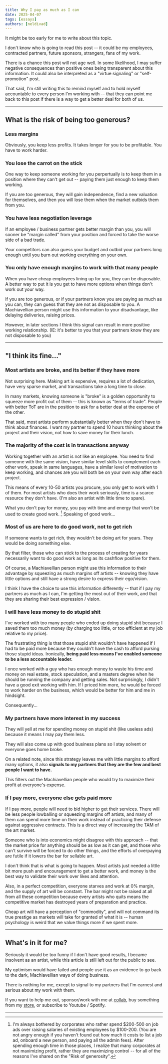 ```yaml
---
title: Why I pay as much as I can
date: 2025-04-07
tags: [essays]
authors: [neldivad]
---
```


It might be too early for me to write about this topic. 

I don't know who is going to read this post -- it could be my employees, contracted partners, future sponsors, strangers, fans of my work. 

<!--truncate--> 

There is a chance this post will not age well. In some likelihood, I may suffer negative consequences than positive ones being transparent about this information. It could also be interpreted as a "virtue signaling" or "self-promotion" post. 

That said, I'm still writing this to remind myself and to hold myself accountable to every person I'm working with -- that they can point me back to this post if there is a way to get a better deal for both of us. 

---

## What is the risk of being too generous? 
### Less margins
Obviously, you keep less profits. It takes longer for you to be profitable. You have to work harder. 

### You lose the carrot on the stick 
One way to keep someone working for you perpertually is to keep them in a position where they can't get out -- paying them just enough to keep them working. 

If you are too generous, they will gain independence, find a new valuation for themselves, and then you will lose them when the market outbids them from you. 

### You have less negotiation leverage
If an employee / business partner gets better margin than you, you will sooner be "margin called" from your position and forced to take the worse side of a bad trade. 

Your competitors can also guess your budget and outbid your partners long enough until you burn out working everything on your own. 

### You only have enough margins to work with that many people
When you have cheap employees lining up for you, they can be disposable. A better way to put it is you get to have more options when things don't work out your way. 

If you are too generous, or if your partners know you are paying as much as you can, they can guess that they are not as disposable to you. A Machiavellian person might use this information to your disadvantage, like delaying deliveries, raising prices. 

However, in later sections I think this signal can result in more positive working relationship. (IE: it's better to you that your partners know they are not disposable to you)

---

## "I think its fine..."

### Most artists are broke, and its better if they have more 
Not surprising here. Making art is expensive, requires a lot of dedication, have very sparse market, and transactions take a long time to close. 

In many markets, knowing someone is "broke" is a golden opportunity to squeeze more profit out of them -- this is known as "terms of trade". People with better ToT are in the position to ask for a better deal at the expense of the other. 

That said, most artists perform substantially better when they don't have to think about finances. I want my partner to spend 10 hours thinking about the project and their vision, not how to save money for their lunch. 

### The majority of the cost is in transactions anyway
Working together with an artist is not like an employee. You need to find someone with the same vision, have similar level skills to complement each other work, speak in same languages, have a similar level of motivation to keep working, and chances are you will both be on your own way after each project. 

This means of every 10-50 artists you procure, you only get to work with 1 of them. For most artists who does their work seriously, time is a scarce resource they don't have. (I'm also an artist with little time to spare). 

What you don't pay for money, you pay with time and energy that won't be used to create good work. [^1] Speaking of good work...

[^1]: I'm always bothered by corporates who rather spend $200-500 on job ads over raising salaries of existing employees by $100-200. (You are not angry enough if you haven't found out how much it costs to list a job ad, onboard a new person, and paying all the admin fees). After spending enough time in those places, I realize that many corporates at not maximizing profit, rather they are maximizing control -- for all of the reasons I've shared on the "Risk of generosity".  


### Most of us are here to do good work, not to get rich 
If someone wants to get rich, they wouldn't be doing art for years. They would be doing something else. 

By that filter, those who can stick to the process of creating for years necessarily want to do good work as long as its cashflow positive for them. 

Of course, a Machiavellian person might use this information to their advantage by squeezing as much margins off artists -- knowing they have little options and still have a strong desire to express their ego/vision. 

I think I have the choice to use this information differently -- that if I pay my partners as much as I can, I'm getting the most out of their work, and that they are sharing their best expression / vision. 

### I will have less money to do stupid shit
I've worked with too many people who ended up doing stupid shit because I saved them too much money (by charging too little, or too efficient at my job relative to my price). 

The frustrating thing is that those stupid shit wouldn't have happened if I had to be paid more because they couldn't have the cash to afford pursing those stupid ideas. Ironically, **being paid less means I've enabled someone to be a less accountable leader.** 

I once worked with a guy who has enough money to waste his time and money on real estate, stock speculation, and a masters degree when he should be running the company and getting sales. Not surprisingly, I didn't have a good exit working with him. If I priced him more, he would be forced to work harder on the business, which would be better for him and me in hindsight. 

Consequently...

### My partners have more interest in my success
They will yell at me for spending money on stupid shit (like useless ads) because it means I may pay them less. 

They will also come up with good business plans so I stay solvent or everyone goes home broke. 

On a related note, since this strategy leaves me with little margins to afford many options, it also **signals to my partners that they are the few and best people I want to have.** 

This filters out the Machiavellian people who would try to maximize their profit at everyone's expense. 


### If I pay more, everyone else gets paid more 
If I pay more, people will need to bid higher to get their services. There will be less people lowballing or squeezing margins off artists, and many of them can spend more time on their work instead of practicing their defense against aggressive contracts. This is a direct way of increasing the TAM of the art market. 

Someone who is into economics might disagree with this approach -- that the market price for anything should be as low as it can get, and those who can't survive will be forced to do other things, and the efforts of overpaying are futile if it lowers the bar for sellable art. 

I don't think that is what is going to happen. Most artists just needed a little bit more push and encouragement to get a better work, and money is the best way to validate their work over likes and attention. 

Also, in a perfect competition, everyone starves and work at 0% margin, and the supply of art will be constant. The bar might not be raised at all from all these competition because every artists who quits means the competitive market has destroyed years of preparation and practice. 

Cheap art will have a perception of "commodity", and will not command its true prestige as markets will take for granted of what it is -- human psychology is weird that we value things more if we spent more. 

--- 

## What's in it for me? 
Seriously it would be too funny if I don't have good results, I became insolvent as an artist, while this article is still left out for the public to see. 

My optimism would have failed and people use it as an evidence to go back to the dark, Machiavellian ways of doing business. 

There is nothing for me, except to signal to my partners that I'm earnest and serious about my work with them. 

If you want to help me out, sponsor/work with me at [collab](https://neldivad.github.io/collab), buy something from my [store](https://ko-fi.com/justneldivad), or subscribe to Youtube / Spotify.

---